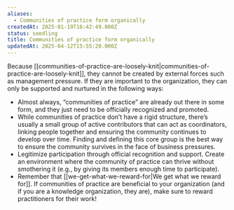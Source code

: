 ```yaml
---
aliases:
  - Communities of practice form organically
createdAt: 2025-01-19T16:42:49.000Z
status: seedling
title: Communities of practice form organically
updatedAt: 2025-04-12T15:55:20.000Z
---
```

Because [[communities-of-practice-are-loosely-knit|communities-of-practice-are-loosely-knit]], they cannot be created by external forces such as management pressure. If they are important to the organization, they can only be supported and nurtured in the following ways:

- Almost always, “communities of practice” are already out there in some form, and they just need to be officially recognized and promoted.
- While communities of practice don’t have a rigid structure, there’s usually a small group of active contributors that can act as coordinators, linking people together and ensuring the community continues to develop over time. Finding and defining this core group is the best way to ensure the community survives in the face of business pressures.
- Legitimize participation through official recognition and support. Create an environment where the community of practice can thrive without smothering it (e.g., by giving its members enough time to participate).
- Remember that [[we-get-what-we-reward-for|We get what we reward for]]. If communities of practice are beneficial to your organization (and if you are a knowledge organization, they are), make sure to reward practitioners for their work!
